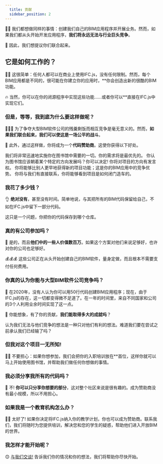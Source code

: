 ```yaml
---
  title: 贡献
  sidebar_position: 2
---
```


🤷‍♀️️
我们都想做同样的事情：创建我们自己的BIM应用程序并开展业务。然而，如果我们都从头开始开发应用程序，**我们将永远无法与行业巨头竞争**。

🤝
因此，我们想提议你们联合起来。

<Sponsoring/>

## 它是如何工作的？

👩‍💻
这很简单：任何人都可以在商业上使用IFC.js，没有任何限制。然而，每个BIM应用都是不同的，很可能在你建立你的应用时，**你会创造出新的很酷的BIM功能。

🔥
当然，你可以在你的闭源程序中实现这些功能......或者你可以**直接在IFC.js中实现它们。

### 但是，等等，我到底为什么要这样做呢？

💪💪💪
为了争夺大型BIM软件公司的残羹剩饭而相互竞争是毫无意义的。然而，**如果我们联合起来，我们可以使这是一场公平的战斗**。

🤖
此外，通过这样做，你将成为一个**代码赞助商**。这使你获得以下好处。

<IfcCard icon="🏆" title="你的需求是第一位的">
    我们将非常迅速地实施你在图书馆中需要的一切。你的需求将是最优先的。
</IfcCard>

<IfcCard icon="🥇" title="决策权">
    你认为图书馆应该朝着某个特定的方向发展吗？你可以决定! 你将对项目的方向有发言权。
</IfcCard>

<IfcCard icon="🚀" title="尽早获得新功能">
    你将能够比别人更早地获得新的项目功能；这是你的BIM应用中的竞争优势。
</IfcCard>

<IfcCard icon="👥" title="访问维护者的独家聊天记录">
    你将与我们有直接联系，你将能够看到项目是如何闭门造车的。
</IfcCard>

### 我花了多少钱？

👌
**绝对没有**，甚至没有时间。简单地说，与其把所有的BIM代码保留给自己，不如在IFC.js中留下一部分代码。

<IfcAlert>
    这只是一个问题，你把你的代码保存到哪个仓库。
</IfcAlert>

### 真的有公司参加吗？

💼
是的，而且**他们中的一些人价值数百万**。如果这个方案对他们来说足够好，也许对你的公司也足够好。

💰💰💰
这些公司正在从头开始创建自己的BIM软件，量身定做，而且根本不需要支付任何费用。

### 你真的认为你能与大型BIM软件公司竞争吗？

🌈
在2020年，没有人认为你可以用50行代码创建BIM应用程序；现在，由于IFC.js的存在，这一切都变得微不足道了。在一年的时间里，来自不同国家和公司的3个人利用业余时间实现了这一点。

🤝
你能想象，有了你的贡献，**我们能取得多大的成就吗**？

<IfcCard>
    认为我们无法与他们竞争的想法是一种只对他们有利的想法。难道我们要在尝试之前承认我们已经输了吗？
</IfcCard>

### 但我对这个项目一无所知!

👩‍🏫
不要担心：如果你想参加，我们会把你的入职培训放在**首位，这样你就可以马上开始使用图书馆，并帮助我们做任何你想做的事情。

### 我必须分享我所有的代码吗？

🔑
不! **你可以只分享你想要的部分**，这对整个社区来说是很有趣的。成为赞助商没有最小规模，所以不用担心。

### 如果我是一个教育机构怎么办？

👩‍🏫
太好了! 如果你决定将IFC.js纳入你的教学计划，你也可以成为赞助商。联系我们，我们将随时为您提供培训，解决您和您的学生的疑惑，帮助他们进入开放BIM的世界。

### 我怎样才能开始呢？

😊
[与我们交谈!](https://discord.com/invite/g7Uzn2KSwB) 告诉我们你的情况和你的想法，我们将帮助你尽快开始。